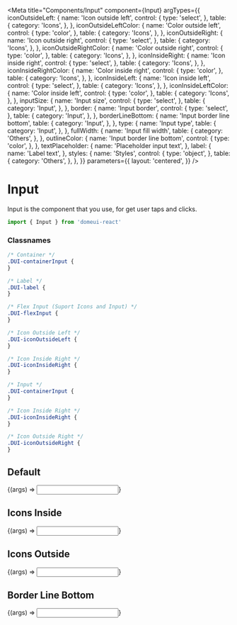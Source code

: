 
<Meta
  title="Components/Input"
  component={Input}
  argTypes={{
    iconOutsideLeft: {
      name: 'Icon outside left',
      control: {
        type: 'select',
      },
      table: {
        category: 'Icons',
      },
    },
    iconOutsideLeftColor: {
      name: 'Color outside left',
      control: {
        type: 'color',
      },
      table: {
        category: 'Icons',
      },
    },
    iconOutsideRight: {
      name: 'Icon outside right',
      control: {
        type: 'select',
      },
      table: {
        category: 'Icons',
      },
    },
    iconOutsideRightColor: {
      name: 'Color outside right',
      control: {
        type: 'color',
      },
      table: {
        category: 'Icons',
      },
    },
    iconInsideRight: {
      name: 'Icon inside right',
      control: {
        type: 'select',
      },
      table: {
        category: 'Icons',
      },
    },
    iconInsideRightColor: {
      name: 'Color inside right',
      control: {
        type: 'color',
      },
      table: {
        category: 'Icons',
      },
    },
    iconInsideLeft: {
      name: 'Icon inside left',
      control: {
        type: 'select',
      },
      table: {
        category: 'Icons',
      },
    },
    iconInsideLeftColor: {
      name: 'Color inside left',
      control: {
        type: 'color',
      },
      table: {
        category: 'Icons',
      },
    },
    inputSize: {
      name: 'Input size',
      control: {
        type: 'select',
      },
      table: {
        category: 'Input',
      },
    },
    border: {
      name: 'Input border',
      control: {
        type: 'select',
      },
      table: {
        category: 'Input',
      },
    },
    borderLineBottom: {
      name: 'Input border line bottom',
      table: {
        category: 'Input',
      },
    },
    type: {
      name: 'Input type',
      table: {
        category: 'Input',
      },
    },
    fullWidth: {
      name: 'Input fill width',
      table: {
        category: 'Others',
      },
    },
    outlineColor: {
      name: 'Input border line bottom',
      control: {
        type: 'color',
      },
    },
    textPlaceholder: {
      name: 'Placeholder input text',
    },
    label: {
      name: 'Label text',
    },
    styles: {
      name: 'Styles',
      control: {
        type: 'object',
      },
      table: {
        category: 'Others',
      },
    },
  }}
  parameters={{
    layout: 'centered',
  }}
/>

# Input

Input is the component that you use, for get user taps and clicks.

```js
import { Input } from 'domeui-react'
```

### Classnames

```css
/* Container */
.DUI-containerInput {
}

/* Label */
.DUI-label {
}

/* Flex Input (Suport Icons and Input) */
.DUI-flexInput {
}

/* Icon Outside Left */
.DUI-iconOutsideLeft {
}

/* Icon Inside Right */
.DUI-iconInsideRight {
}

/* Input */
.DUI-containerInput {
}

/* Icon Inside Right */
.DUI-iconInsideRight {
}

/* Icon Outside Right */
.DUI-iconOutsideRight {
}
```

## Default

<Canvas columns={2} withSource="open" withToolbar>
  <Story name="Default" args={{ ...Input.defaultProps, label: 'Label here' }}>
    {(args) => <Input {...args} />}
  </Story>
</Canvas>

<ArgsTable story="Default" />

## Icons Inside

<Canvas>
  <Story
    name="Icons Inside"
    args={{
      ...Input.defaultProps,
      label: 'Label here',
      iconInsideLeft: 'FaArrowsAlt',
      iconInsideRight: 'FaArrowsAlt',
    }}
  >
    {(args) => <Input {...args} />}
  </Story>
</Canvas>

## Icons Outside

<Canvas>
  <Story
    name="Only Icon"
    args={{
      ...Input.defaultProps,
      label: 'Label here',
      iconOutsideLeft: 'FaArrowsAlt',
      iconOutsideRight: 'FaArrowsAlt',
    }}
  >
    {(args) => <Input {...args} />}
  </Story>
</Canvas>

## Border Line Bottom

<Canvas>
  <Story
    name="Border Line Bottom"
    args={{
      ...Input.defaultProps,
      label: 'Label here',
      borderLineBottom: true,
      border: 'none',
    }}
  >
    {(args) => <Input {...args} />}
  </Story>
</Canvas>
